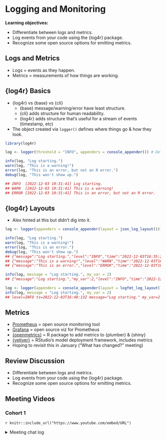 # Logging and Monitoring

**Learning objectives:**

-   Differentiate between logs and metrics.
-   Log events from your code using the {log4r} package.
-   Recognize some open source options for emitting metrics.

## Logs and Metrics {-}

-   Logs = events as they happen.
-   Metrics = measurements of how things are working.

## {log4r} Basics {-}

-   {log4r} vs {base} vs {cli}
    -   {base} message/warning/error have least structure.
    -   {cli} adds structure for human readability.
    -   {log4r} adds structure that's useful for a stream of events (timestamp, etc)
-   The object created via `logger()` defines where things go & how they look.

```r
library(log4r)
```

```r
log <- logger(threshold = "INFO", appenders = console_appender()) # Defaults

info(log, "Log starting.")
warn(log, "This is a warning!")
error(log, "This is an error, but not an R error.")
debug(log, "This won't show up.")
```

```r
## INFO  [2022-12-03 10:31:41] Log starting.
## WARN  [2022-12-03 10:31:41] This is a warning!
## ERROR [2022-12-03 10:31:41] This is an error, but not an R error.
```

## {log4r} Layouts {-}

-   Alex hinted at this but didn't dig into it.

```r
log <- logger(appenders = console_appender(layout = json_log_layout()))

info(log, "Log starting.")
warn(log, "This is a warning!")
error(log, "This is an error.")
debug(log, "This won't show up.")
## {"message":"Log starting.","level":"INFO","time":"2022-12-03T16:35:23Z"}
## {"message":"This is a warning!","level":"WARN","time":"2022-12-03T16:35:23Z"}
## {"message":"This is an error.","level":"ERROR","time":"2022-12-03T16:35:23Z"}
```

```r
info(log, message = "Log starting.", my_var = 2)
## {"message":"Log starting.","my_var":2,"level":"INFO","time":"2022-12-03T16:37:19Z"}
```

```r
log <- logger(appenders = console_appender(layout = logfmt_log_layout()))
info(log, message = "Log starting.", my_var = 2)
## level=INFO ts=2022-12-03T16:40:13Z message="Log starting." my_var=2
```

## Metrics {-}

-   [Prometheus](https://prometheus.io/) = open source monitoring tool
-   [Grafana](https://grafana.com/) = open source viz for Prometheus
-   [{openmetrics}](https://github.com/atheriel/openmetrics) = R package to add metrics to {plumber} & {shiny}
-   [{vetiver}](https://rstudio.github.io/vetiver-r/) = RStudio's model deployment framework, includes metrics
-   Hoping to revisit this in January ("What has changed?" meeting)

## Review Discussion {-}

-   Differentiate between logs and metrics.
-   Log events from your code using the {log4r} package.
-   Recognize some open source options for emitting metrics.


## Meeting Videos {-}

### Cohort 1 {-}

`r knitr::include_url("https://www.youtube.com/embed/URL")`

<details>
<summary> Meeting chat log </summary>

```
LOG
```
</details>
